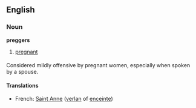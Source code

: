 ==English==

===Noun===
'''preggers'''
# {{slang}} [[pregnant]]

===={{usage}}====
Considered mildly offensive by pregnant women, especially when spoken by a spouse.

====Translations====
*French: [[Saint Anne]] ([[verlan]] of [[enceinte]])